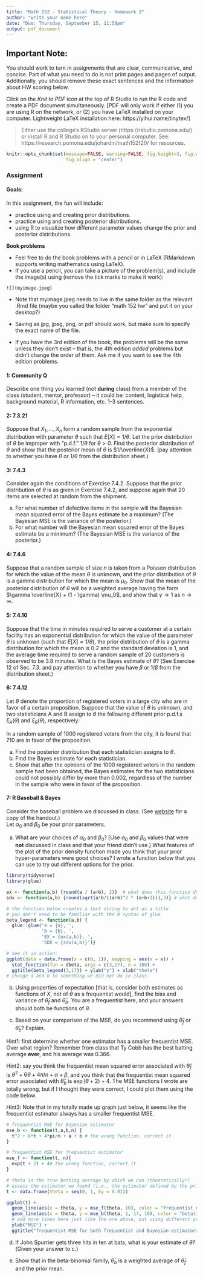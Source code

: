 ```yaml
---
title: "Math 152 - Statistical Theory - Homework 3"
author: "write your name here"
date: "Due: Thursday, September 15, 11:59pm"
output: pdf_document
---
```


## Important Note:
You should work to turn in assignments that are clear, communicative, and concise.  Part of what you need to do is not print pages and pages of output.  Additionally, you should remove these exact sentences and the information about HW scoring below.


Click on the *Knit to PDF* icon at the top of R Studio to run the R code and create a PDF document simultaneously. [PDF will only work if either (1) you are using R on the network, or (2) you have LaTeX installed on your computer.  Lightweight LaTeX installation here: https://yihui.name/tinytex/]

> Either use the college's RStudio server (https://rstudio.pomona.edu/)
or install R and R Studio on to your personal computer. 
See:  https://research.pomona.edu/johardin/math152f20/ for resources.


```r
knitr::opts_chunk$set(message=FALSE, warning=FALSE, fig.height=3, fig.width=5, 
                      fig.align = "center")

```


### Assignment

#### Goals:

In this assignment, the fun will include:

* practice using and creating prior distributions.
* practice using and creating posterior distributions.
* using R to visualize how different parameter values change the prior and posterior distributions.

**Book problems**   

* Feel free to do the book problems with a pencil or in LaTeX (RMarkdown supports writing mathematics using LaTeX).   
* If you use a pencil, you can take a picture of the problem(s), and include the image(s) using (remove the tick marks to make it work):

```
![](myimage.jpeg)
```

   - Note that myimage.jpeg needs to live in the same folder as the relevant .Rmd file (maybe you called the folder "math 152 hw" and put it on your desktop?)
   - Saving as jpg, jpeg, png, or pdf should work, but make sure to specify the exact name of the file.
   
* If you have the 3rd edition of the book, the problems will be the same unless they don't exist -- that is, the 4th edition *added* problems but didn't change the order of them.  Ask me if you want to see the 4th edition problems. 


#### 1:  Community Q
Describe one thing you learned (not **during** class) from a member of the class (student, mentor, professor) -- it could be: content, logistical help, background material, R information, etc.  1-3 sentences.



#### 2:  7.3.21

Suppose that $X_1, \ldots , X_n$ form a random sample from the exponential distribution with parameter $\theta$ such that $E[X] = 1/\theta$. 
Let the prior distribution of $\theta$ be improper with "p.d.f." 1/$\theta$ for $\theta > 0$. 
Find the posterior distribution of $\theta$ and show that the posterior mean of $\theta$ is $1/\overline{X}$. (pay attention to whether you have $\theta$ or $1/\theta$ from the distribution sheet.)



#### 3:  7.4.3

Consider again the conditions of Exercise 7.4.2. Suppose that the prior distribution of $\theta$ is as given in Exercise 7.4.2, and suppose again that 20 items are selected at random from the shipment.  

   a. For what number of defective items in the sample will the Bayesian mean squared error of the Bayes estimate be a maximum?  (The Bayesian MSE is the variance of the posterior.)
  b. For what number will the Bayesian mean squared error of the Bayes estimate be a minimum?  (The Bayesian MSE is the variance of the posterior.)

#### 4:  7.4.6

Suppose that a random sample of size $n$ is taken from a Poisson distribution for which the value of the mean $\theta$ is unknown, and the prior distribution of $\theta$ is a gamma distribution for which the mean is $\mu_0$. 
Show that the mean of the posterior distribution of $\theta$ will be a weighted average
having the form $\gamma \overline{X} + (1 - \gamma) \mu_0$, and show that $\gamma \rightarrow 1$ as $n \rightarrow \infty$.


#### 5:  7.4.10

Suppose that the time in minutes required to serve a customer at a certain facility has an exponential distribution for which the value of the parameter $\theta$ is unknown (such that $E[X] = 1 / \theta$), the prior distribution of $\theta$ is a gamma distribution for which the mean is 0.2 and the standard deviation is 1, and the average time required to serve a random sample of 20 customers is observed to be 3.8 minutes. 
What is the Bayes estimate of $\theta$? (See Exercise 12 of Sec. 7.3. and pay attention to whether you have $\beta$ or $1/\beta$ from the distribution sheet.)

#### 6:  7.4.12

Let $\theta$ denote the proportion of registered voters in a large city who are in favor of a certain proposition. 
Suppose that the value of $\theta$ is unknown, and two statisticians A and B assign to $\theta$ the following different prior p.d.f.s $\xi_A(\theta)$ and $\xi_B(\theta)$, respectively:
\begin{eqnarray*}
\xi_A(\theta) &=& 2\theta \mbox{ for } 0 < \theta <1,\\
\xi_B(\theta) &=& 4\theta^3 \mbox{ for } 0 < \theta <1.
\end{eqnarray*}

In a random sample of 1000 registered voters from the city, it is found that 710 are in favor of the proposition.   

   a. Find the posterior distribution that each statistician assigns to $\theta$.  
   b. Find the Bayes estimate for each statistician.  
   c. Show that after the opinions of the 1000 registered voters in the random sample had been obtained, the Bayes estimates for the two statisticians could not possibly differ by more than 0.002, regardless of the number in the sample who were in favor of the proposition.

#### 7: R Baseball & Bayes

Consider the baseball problem we discussed in class.  (See [website](https://m152-stat-theory.netlify.app/handout/baseball_bayes_2022.pdf) for a copy of the handout.)  
Let $\alpha_0$ and $\beta_0$ be your prior parameters.

  a. What are your choices of $\alpha_0$ and $\beta_0$?  [Use $\alpha_0$ and $\beta_0$ values that were **not** discussed in class and that your friend didn't use.] What features of the plot of the prior density function made you think that your prior hyper-parameters were good choices?    I wrote a function below that you can use to try out different options for the prior.

```r
library(tidyverse)
library(glue)

ex <- function(a,b) {round(a / (a+b), 2)}  # what does this function do?
sdx <- function(a,b) {round(sqrt(a*b/((a+b)^2 * (a+b+1))),3)} # what does this function do?

# the function below creates a text string to act as a title
# you don't need to be familiar with the R syntax of glue
beta_legend <- function(a,b) {
  glue::glue('a = {a}, ',
             'b = {b}, ',
             'EX = {ex(a,b)}, ',
             'SDX = {sdx(a,b)}')}

# see it in action:
ggplot(data = data.frame(x = c(0, 1)), mapping = aes(x = x)) +
  stat_function(fun = dbeta, args = c(3,17), n = 100) + 
  ggtitle(beta_legend(3,17)) + ylab("y") + xlab("theta")
# change a and b to something we did not do in class
```

  b. Using properties of expectation [that is, consider both estimates as functions of *X*, not of $\theta$ as a frequentist would], find the bias and variance of $\hat{\theta}_f$ and $\hat{\theta}_b$.  You are a frequentist here, and your answers should both be functions of $\theta$.

  c. Based on your comparison of the MSE, do you recommend using $\hat{\theta}_f$ or $\hat{\theta}_b$? Explain.

Hint1: first determine whether one estimator has a smaller frequentist MSE.  Over what region?  Remember from class that Ty Cobb has the best batting average **ever**, and his average was 0.366.

Hint2: say you think the frequentist mean squared error associated with $\hat{\theta}_f$ is $\theta^2 + 6\theta + 4\pi /n + \alpha + \beta$, and you think that the frequentist mean squared error associated with $\hat{\theta}_b$ is $\exp(\theta + 2) +4$.  The MSE functions I wrote are totally wrong, but if I thought they were correct, I could plot them using the code below.

Hint3: Note that in my totally made up graph just below, it seems like the frequentist estimator always has a smaller frequentist MSE.

```r
# frequentist MSE for Bayesian estimator
mse_b <- function(t,a,b,n) {
  t^2 + 6*t + 4*pi/n + a + b # the wrong function, correct it
}

# frequentist MSE for frequentist estimator
mse_f <- function(t, n){
  exp(t + 2) + 4# the wrong function, correct it
}
```

```r
# theta is the true batting average by which we can (theoretically!)
# assess the estimator we found (i.e., the estimator defined by the prior)
t <- data.frame(theta = seq(0, 1, by = 0.01))

ggplot(t) + 
  geom_line(aes(x = theta, y = mse_f(theta, 10), color = "frequentist est")) + 
  geom_line(aes(x = theta, y = mse_b(theta, 1, 17, 10), color = "beta(1,17) prior")) + 
  # add more lines here just like the one above, but using different priors.
  ylab("MSE") + 
  ggtitle("frequentist MSE for both frequentist and Bayesian estimators")

```

  d. If John Spurrier gets three hits in ten at bats, what is your estimate of $\theta$?  (Given your answer to c.)

  e. Show that in the beta-binomial family, $\hat{\theta}_b$ is a weighted average of $\hat{\theta}_f$ and the prior mean.
